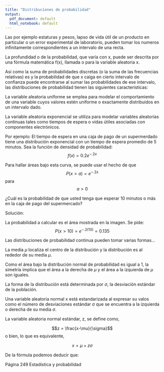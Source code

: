 ```yaml
---
title: "Distribuciones de probabilidad"
output:
  pdf_document: default
  html_notebook: default
---
```





\textbf{DISTRIBUCIONES DE PROBABILIDAD}

\emph{ Distribuciones de probabilidad para variables aleatorias continuas}


Las \textbf{variables aleatorias continuas, }  por ejemplo estaturas y pesos, lapso de vida útil de un
producto en particular o un error experimental de
laboratorio, pueden tomar los numeros infinitamente correspondientes a un intervalo de una recta. 

La profundidad o \textbf{densidad} de la probabilidad, que varía con x, puede ser descrita por una fórmula matemática f(x), llamada \textbf{distribución de probabilidad} o \textbf{función de densidad de probabilidad} para la variable aleatoria x. 

Así como la suma de probabilidades discretas (o la suma de las frecuencias relativas) es \textbf{igual a 1} y la probabilidad de que x caiga en cierto intervalo de confianza puede encontrarse al sumar las probabilidades de ese intervalo, las distribuciones de probabilidad tienen las siguientes características: 


\begin{itemize}
\item  El área bajo una distribución continua de probabilidad es igual a 1
\item La probabilidad de que x caiga en un intervalo particular, por ejemplo \emph{a} y \emph{b}, es igual al área bahjo la curva entre los dos puntos \emph{a} y \emph{b}. 
\end{itemize}


\textbf{Variable Aleatoria Uniforme}

La variable aleatoria uniforme se emplea para modelar el comportamiento de una variable cuyos valores estén uniforme o exactamente distribuidos en un intervalo dado. 


\textbf{Variable Aleatoria Exponencial}
La variable aleatoria exponencial se utiliza para modelar variables aleatorias continuas tales como tiempos de espera o vidas útiles asociadas con componentes electrónicos. 

Por ejemplo: 
  El tiempo de espera en una caja de pago de un supermerdado tiene una distribución exponencial con un tiempo de espera promedio de 5 minutos. 
  Sea la función de densidad de probabilidad:  
  $$ f(x) = 0.2 e^{-.2x} $$ 
  
  Para hallar áreas bajo esta curva, se puede usar el hecho de que 
  $$ P(x > a) = e^{-.2x} $$ 
   para $$ a > 0 $$ 
   
   ¿Cuál es la probabilidad de que usted tenga que esperar 10 minutos o más en la caja de pago del supermercado?
   
 Solución: 
   
   La probabilidad a calcular es el área mostrada en la imagen. Se pide: 
  $$  P(x > 10 )= e^{-.2(10)} = 0.135 $$   
   
  
\textbf{La distribución normal de probabilidad} 


Las distribuciones de probabilidad continua pueden tomar varias formas...

La media $\mu$ localiza el centro de la distribución y la distribución es  \textbf{simétrica} al rededor de su media  $\mu$. 

Como el área bajo la distribución normal de probabilidad es igual a 1, la simetría implica que el área a la derecha de $\mu$ y el área a la izquierda de $\mu$ son iguales. 

La forma de la distribución está determinada por $\sigma$, la desviación estándar de la población. 



\textbf{La distribución aleatoria  normal estándar} 

Una variable aleatoria normal x está estandarizada al expresar su valos como el número de desviaciones estándar $\sigma$ que se encuentra a la izquierda o derecha de su media $\sigma$. 


La variable aleatoria normal estándar, z, se define como,

$$z =  \frac{x-\mu}{\sigma}$$
o bien, lo que es equivalente, 

$$ x = \mu + z \sigma $$ 

De la fórmula podemos deducir que: 





  




Página 249 Estadística y probabilidad 


















